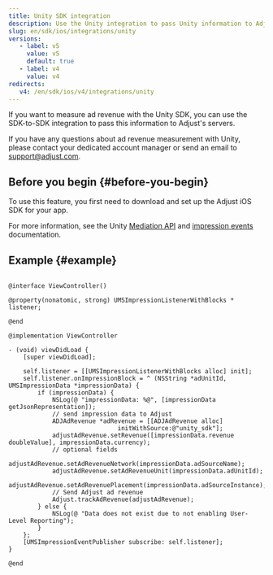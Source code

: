```yaml
---
title: Unity SDK integration
description: Use the Unity integration to pass Unity information to Adjust's servers.
slug: en/sdk/ios/integrations/unity
versions:
   - label: v5
     value: v5
     default: true
   - label: v4
     value: v4
redirects:
   v4: /en/sdk/ios/v4/integrations/unity
---
```


If you want to measure ad revenue with the Unity SDK, you can use the SDK-to-SDK integration to pass this information to Adjust's servers.

<Callout type="note">

If you have any questions about ad revenue measurement with Unity, please contact your dedicated account manager or send an email to support@adjust.com.

</Callout>

## Before you begin {#before-you-begin}

To use this feature, you first need to download and set up the Adjust iOS SDK for your app.

For more information, see the Unity [Mediation API](https://docs.unity.com/mediation/APIReferenceIOS.html) and [impression events](https://docs.unity.com/mediation/SDKIntegrationIOSImpressionEvents.html) documentation.

## Example {#example}

```objc

@interface ViewController()

@property(nonatomic, strong) UMSImpressionListenerWithBlocks * listener;

@end

@implementation ViewController

- (void) viewDidLoad {
    [super viewDidLoad];

    self.listener = [[UMSImpressionListenerWithBlocks alloc] init];
    self.listener.onImpressionBlock = ^ (NSString *adUnitId, UMSImpressionData *impressionData) {
        if (impressionData) {
            NSLog(@ "impressionData: %@", [impressionData getJsonRepresentation]);
            // send impression data to Adjust
            ADJAdRevenue *adRevenue = [[ADJAdRevenue alloc]
                              initWithSource:@"unity_sdk"];
            adjustAdRevenue.setRevenue([impressionData.revenue doubleValue], impressionData.currency);
            // optional fields
            adjustAdRevenue.setAdRevenueNetwork(impressionData.adSourceName);
            adjustAdRevenue.setAdRevenueUnit(impressionData.adUnitId);
            adjustAdRevenue.setAdRevenuePlacement(impressionData.adSourceInstance);
            // Send Adjust ad revenue
            Adjust.trackAdRevenue(adjustAdRevenue);
        } else {
            NSLog(@ "Data does not exist due to not enabling User-Level Reporting");
        }
    };
    [UMSImpressionEventPublisher subscribe: self.listener];
}

@end
```
